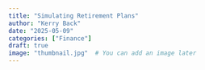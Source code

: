 ```yaml
---
title: "Simulating Retirement Plans"
author: "Kerry Back"
date: "2025-05-09"
categories: ["Finance"]
draft: true
image: "thumbnail.jpg"  # You can add an image later
---
```


